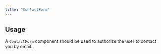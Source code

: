 ```yaml
---
title: "ContactForm"
---
```



## Usage

A <code>ContactForm</code> component should be used to authorize the user to contact you by email.

<ContactForm id="usage-example" />
